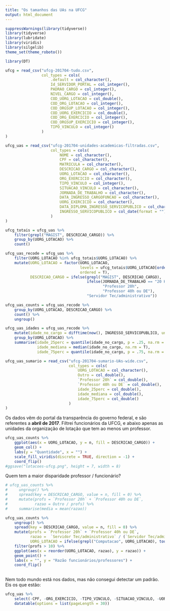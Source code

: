 ```yaml
---
title: "Os tamanhos das UAs na UFCG"
output: html_document
---
```


```r
suppressWarnings(library(tidyverse))
library(tidyverse)
library(lubridate)
library(viridis)
library(silgelib)
theme_set(theme_roboto())

library(DT)
```


```r
ufcg = read_csv("ufcg-201704-tudo.csv", 
                col_types = cols(
                    .default = col_character(),
                    Id_SERVIDOR_PORTAL = col_integer(),
                    PADRAO_CARGO = col_integer(),
                    NIVEL_CARGO = col_integer(),
                    COD_UORG_LOTACAO = col_double(),
                    COD_ORG_LOTACAO = col_integer(),
                    COD_ORGSUP_LOTACAO = col_integer(),
                    COD_UORG_EXERCICIO = col_double(),
                    COD_ORG_EXERCICIO = col_integer(),
                    COD_ORGSUP_EXERCICIO = col_integer(),
                    TIPO_VINCULO = col_integer()
                )
)

ufcg_uas = read_csv("ufcg-201704-unidades-academicas-filtradas.csv", 
                    col_types = cols(
                        NOME = col_character(),
                        CPF = col_character(),
                        MATRICULA = col_character(),
                        DESCRICAO_CARGO = col_character(),
                        UORG_LOTACAO = col_character(),
                        ORG_EXERCICIO = col_character(),
                        TIPO_VINCULO = col_integer(),
                        SITUACAO_VINCULO = col_character(),
                        JORNADA_DE_TRABALHO = col_character(),
                        DATA_INGRESSO_CARGOFUNCAO = col_character(),
                        UORG_EXERCICIO = col_character(),
                        DATA_DIPLOMA_INGRESSO_SERVICOPUBLICO = col_character(),
                        INGRESSO_SERVICOPUBLICO = col_date(format = "")
                    )
)

ufcg_totais = ufcg_uas %>% 
    filter(grepl("MAGIST", DESCRICAO_CARGO)) %>% 
    group_by(UORG_LOTACAO) %>% 
    count() 

ufcg_uas_recode = ufcg_uas %>%
    filter(UORG_LOTACAO %in% ufcg_totais$UORG_LOTACAO) %>% 
    mutate(UORG_LOTACAO = factor(UORG_LOTACAO, 
                                 levels = ufcg_totais$UORG_LOTACAO[order(ufcg_totais$n)], 
                                 ordered = T), 
           DESCRICAO_CARGO = ifelse(grepl("MAGIST", DESCRICAO_CARGO), 
                                    ifelse(JORNADA_DE_TRABALHO == "20 HORAS SEMANAIS", 
                                           "Professor 20h", 
                                           "Professor 40h ou DE"), 
                                    "Servidor Tec/administrativo")) 

ufcg_uas_counts = ufcg_uas_recode %>% 
    group_by(UORG_LOTACAO, DESCRICAO_CARGO) %>% 
    count() %>% 
    ungroup()
```

```r
ufcg_uas_idades = ufcg_uas_recode %>%
    mutate(idade_no_cargo = difftime(now(), INGRESSO_SERVICOPUBLICO, unit = "days")/365) %>% 
    group_by(UORG_LOTACAO) %>% 
    summarise(idade_25perc = quantile(idade_no_cargo, p = .25, na.rm = T),
              idade_mediana = median(idade_no_cargo, na.rm = T), 
              idade_75perc = quantile(idade_no_cargo, p = .75, na.rm = T))

ufcg_uas_sumario = read_csv("ufcg-201704-sumario-UAs-wide.csv", 
                            col_types = cols(
                                UORG_LOTACAO = col_character(),
                                Outro = col_double(),
                                `Professor 20h` = col_double(),
                                `Professor 40h ou DE` = col_double(),
                                idade_25perc = col_double(),
                                idade_mediana = col_double(),
                                idade_75perc = col_double()
                            )
)
```

Os dados vêm do portal da transparência do governo federal, e são referentes a **abril de 2017**.  Filtrei funcionários da UFCG, e abaixo apenas as unidades da organização de lotação que tem ao menos um professor.

```r
ufcg_uas_counts %>% 
    ggplot(aes(x = UORG_LOTACAO, y = n, fill = DESCRICAO_CARGO)) + 
    geom_col() +
    labs(y = "Quantidade", x = "") + 
    scale_fill_viridis(discrete = TRUE, direction = -1) + 
    coord_flip()
#ggsave("lotacoes-ufcg.png", height = 7, width = 8)
```

Quem tem a maior disparidade professor / funcionário?

```r
# ufcg_uas_counts %>% 
#     ungroup() %>%
#     spread(key = DESCRICAO_CARGO, value = n, fill = 0) %>% 
#     mutate(profs = `Professor 20h` + `Professor 40h ou DE`, 
#            razao = Outro / profs) %>% 
#     summarise(media = mean(razao))

ufcg_uas_counts %>% 
    ungroup() %>% 
    spread(key = DESCRICAO_CARGO, value = n, fill = 0) %>% 
    mutate(profs = `Professor 20h` + `Professor 40h ou DE`, 
           razao =  `Servidor Tec/administrativo` / (`Servidor Tec/administrativo` + profs), 
           UORG_LOTACAO = ifelse(grepl("Computacao", UORG_LOTACAO), toupper(UORG_LOTACAO), as.character(UORG_LOTACAO))) %>% 
    filter(profs > 10) %>% 
    ggplot(aes(x = reorder(UORG_LOTACAO, razao), y = razao)) + 
    geom_point() + 
    labs(x = "", y = "Razão funcionários/professores") + 
    coord_flip()
    
```


Nem todo mundo está nos dados, mas não consegui detectar um padrão. Eis os que estão: 

```r
ufcg_uas %>% 
    select(-CPF, -ORG_EXERCICIO, -TIPO_VINCULO, -SITUACAO_VINCULO, -UORG_EXERCICIO) %>% 
    datatable(options = list(pageLength = 30))
```


